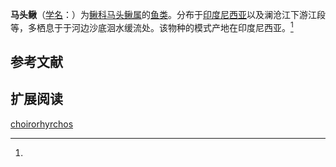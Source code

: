 {{Speciesbox
| name = 马头鳅
| status = 
| status_system = 
| image = 
| genus = Acanthopsis
| species = choirorhyrchos
| authority = Bleeker, 1854<ref name='id6474'>{{cite web| url =http://www.bioinfo.cn/db05/BjdwSpecies.php?action=view&id=6474| title =马头鳅| work =中国动物物种编目数据库| publisher =中国科学院微生物研究所| author =中国科学院动物研究所| accessdate =2009-04-11| deadurl =yes| archiveurl =https://web.archive.org/web/20160305055321/http://www.bioinfo.cn/db05/BjdwSpecies.php?action=view&id=6474| archivedate =2016-03-05}}</ref>
}}

'''马头鳅'''（[[学名|学名]]：{{lang|la|''Acanthopsis choirorhyrchos''}}）为[[鳅科|鳅科]][[马头鳅属|马头鳅属]]的[[鱼类|鱼类]]。分布于[[印度尼西亚|印度尼西亚]]以及澜沧江下游江段等，多栖息于于河边沙底洄水缓流处。该物种的模式产地在印度尼西亚。<ref name='id6474'/>

== 参考文献 ==
{{reflist}}

== 扩展阅读 ==
{{refbegin}}
{{wikispecies-inline|Acanthopsis choirorhyrchos|马头鳅}}
{{refend}}

[[Category:马头鳅属|choirorhyrchos]]


{{鯉形目小作品}}
